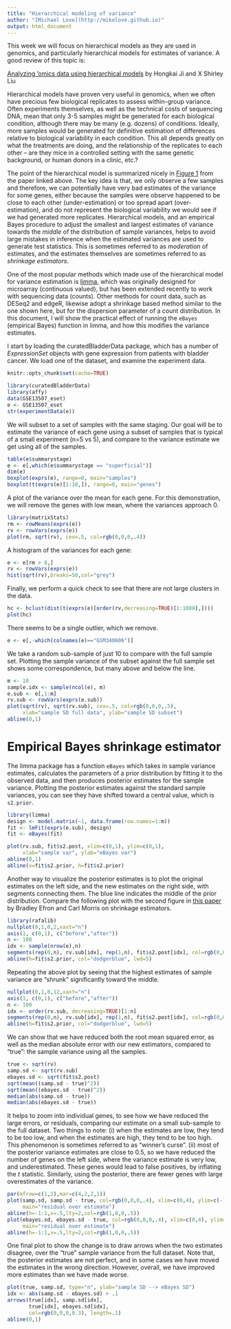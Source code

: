 ```yaml
---
title: "Hierarchical modeling of variance"
author: "[Michael Love](http://mikelove.github.io)"
output: html_document
---
```


This week we will focus on hierarchical models as they are used in
genomics, and particularly hierarchical models for estimates of
variance. A good review of this topic is:

[Analyzing ’omics data using hierarchical models](https://www.ncbi.nlm.nih.gov/pmc/articles/PMC2904972/) 
by Hongkai Ji and X Shirley Liu

Hierarchical models have proven very useful in genomics, when we often
have precious few biological replicates to assess within-group
variance. Often experiments themselves, as well as the technical costs
of sequencing DNA, mean that only 3-5 samples might be generated for
each biological condition, although there may be many (e.g. dozens) of
conditions. Ideally, more samples would be generated
for definitive estimation of differences relative to biological
variability in each condition. This all depends greatly on what the
treatments are doing, and the relationship of the replicates to each
other -- are they mice in a controlled setting with the same genetic
background, or human donors in a clinic, etc.?

The point of the hierarchical model is summarized nicely in 
[Figure 1](https://www.ncbi.nlm.nih.gov/pmc/articles/PMC2904972/figure/F1/)
from the paper linked above. The key idea is that, we only observe a
few samples and therefore, we can potentially have very bad estimates
of the variance for some genes, either because the samples were
observe happened to be close to each other (under-estimation) or too
spread apart (over-estimation), and do not represent the biological
variability we would see if we had generated more
replicates. Hierarchical models, and an empirical Bayes procedure to
adjust the smallest and largest estimates of variance towards the
*middle* of the distribution of sample variances, helps to avoid
large mistakes in inference when the estimated variances are used to
generate test statistics. This is sometimes referred to as *moderation*
of estimates, and the estimates themselves are sometimes referred to
as *shrinkage estimators*. 

One of the most popular methods which made use of the
hierarchical model for variance estimation is 
[limma](http://bioinf.wehi.edu.au/limma/), which was originally
designed for microarray (continuous valued), but has been extended
recently to work with sequencing data (counts). 
Other methods for count data, such as DESeq2 and edgeR, likewise adopt
a shrinkage based method similar to the one shown here, but for the
dispersion parameter of a count distribution.
In this document, I will show the practical effect of running the
`eBayes` (empirical Bayes) function in limma, and how this modifies
the variance estimates.

I start by loading the curatedBladderData package, which has a number
of *ExpressionSet* objects with gene expression from patients with
bladder cancer. We load one of the dataset, and examine the experiment
data.

```r
knitr::opts_chunk$set(cache=TRUE)
```

```r
library(curatedBladderData)
library(affy)
data(GSE13507_eset)
e <- GSE13507_eset
str(experimentData(e))
```
We will subset to a set of samples with the same staging. Our goal
will be to estimate the variance of each gene using a subset of
samples that is typical of a small experiment (n=5 vs 5), and compare
to the variance estimate we get using all of the samples.

```r
table(e$summarystage)
e <- e[,which(e$summarystage == "superficial")]
dim(e)
boxplot(exprs(e), range=0, main="samples")
boxplot(t(exprs(e)[1:10,]), range=0, main="genes")
```

A plot of the variance over the mean for each gene. For this
demonstration, we will remove the genes with low mean, where the
variances approach 0. 

```r
library(matrixStats)
rm <- rowMeans(exprs(e))
rv <- rowVars(exprs(e))
plot(rm, sqrt(rv), cex=.5, col=rgb(0,0,0,.4))
```

A histogram of the variances for each gene:

```r
e <- e[rm > 8,]
rv <- rowVars(exprs(e))
hist(sqrt(rv),breaks=50,col="grey")
```

Finally, we perform a quick check to see that there are not large
clusters in the data. 

```r
hc <- hclust(dist(t(exprs(e)[order(rv,decreasing=TRUE)[1:1000],]))) 
plot(hc)
```

There seems to be a single outlier, which we remove.

```r
e <- e[,-which(colnames(e)=="GSM340606")]
```

We take a random sub-sample of just 10 to compare with the full
sample set. Plotting the sample variance of the subset against the
full sample set shows some correspondence, but many above and below
the line.

```r
m <- 10
sample.idx <- sample(ncol(e), m)
e.sub <- e[,1:m]
rv.sub <- rowVars(exprs(e.sub))
plot(sqrt(rv), sqrt(rv.sub), cex=.5, col=rgb(0,0,0,.5),
     xlab="sample SD full data", ylab="sample SD subset")
abline(0,1)
```

# Empirical Bayes shrinkage estimator

The limma package has a function `eBayes` which takes in sample
variance estimates, calculates the parameters of a prior distribution
by fitting it to the observed data, and then produces posterior
estimates for the sample variance. Plotting the posterior estimates
against the standard sample variances, you can see they have shifted
toward a central value, which is `s2.prior`.

```r
library(limma)
design <- model.matrix(~1, data.frame(row.names=1:m))
fit <- lmFit(exprs(e.sub), design)
fit <- eBayes(fit)
```

```r
plot(rv.sub, fit$s2.post, xlim=c(0,1), ylim=c(0,1),
     xlab="sample var", ylab="eBayes var")
abline(0,1)
abline(v=fit$s2.prior, h=fit$s2.prior)
```

Another way to visualize the posterior estimates is to plot the
original estimates on the left side, and the new estimates on the
right side, with segments connecting them. The blue line indicates the
middle of the prior distribution. Compare the following plot with the
second figure in 
[this paper](http://statweb.stanford.edu/~ckirby/brad/other/Article1977.pdf)
by Bradley Efron and Carl Morris on shrinkage estimators.

```r
library(rafalib)
nullplot(0,1,0,2,xaxt="n")
axis(1, c(0,1), c("before","after"))
n <- 100
idx <- sample(nrow(e),n)
segments(rep(0,n), rv.sub[idx], rep(1,n), fit$s2.post[idx], col=rgb(0,0,0,.4))
abline(h=fit$s2.prior, col="dodgerblue", lwd=5)
```

Repeating the above plot by seeing that the highest estimates of
sample variance are "shrunk" significantly toward the middle.

```r
nullplot(0,1,0,12,xaxt="n")
axis(1, c(0,1), c("before","after"))
n <- 100
idx <- order(rv.sub, decreasing=TRUE)[1:n]
segments(rep(0,n), rv.sub[idx], rep(1,n), fit$s2.post[idx], col=rgb(0,0,0,.4))
abline(h=fit$s2.prior, col="dodgerblue", lwd=5)
```

We can show that we have reduced both the root mean squared error, as
well as the median absolute error with our new estimators, compared to
"true": the sample variance using all the samples.

```r
true <- sqrt(rv)
samp.sd <- sqrt(rv.sub)
ebayes.sd <- sqrt(fit$s2.post)
sqrt(mean((samp.sd - true)^2))
sqrt(mean((ebayes.sd - true)^2))
median(abs(samp.sd - true))
median(abs(ebayes.sd - true))
```

It helps to zoom into individual genes, to see how we have reduced the
large errors, or residuals, comparing our estimate on a small
sub-sample to the full dataset. Two things to note: 
(i) when the estimates are low, they tend to be too low, and when the
estimates are high, they tend to be too high. This phenomenon is
sometimes referred to as "winner's curse".
(ii) most of the posterior variance estimates are close to 0.5, so we
have reduced the number of genes on the left side, where the variance
estimate is very low, and underestimated. These genes would lead to
false positives, by inflating the *t* statistic. Similarly, using the
posterior, there are fewer genes with large overestimates of the
variance.

```r
par(mfrow=c(1,2),mar=c(4,2,2,1))
plot(samp.sd, samp.sd - true, col=rgb(0,0,0,.4), xlim=c(0,4), ylim=c(-1.5,1.5),
     main="residual over estimate")
abline(h=-1:1,v=.5,lty=2,col=rgb(1,0,0,.5))
plot(ebayes.sd, ebayes.sd - true, col=rgb(0,0,0,.4), xlim=c(0,4), ylim=c(-1.5,1.5),
     main="residual over estimate")
abline(h=-1:1,v=.5,lty=2,col=rgb(1,0,0,.5))
```

One final plot to show the change is to draw arrows when the two
estimates disagree, over the "true" sample variance from the full
dataset. Note that, the posterior estimates are not perfect, and in
some cases we have moved the estimates in the wrong
direction. However, overall, we have improved more estimates than we
have made worse.


```r
plot(true, samp.sd, type="n", ylab="sample SD --> eBayes SD")
idx <- abs(samp.sd - ebayes.sd) > .1
arrows(true[idx], samp.sd[idx],
       true[idx], ebayes.sd[idx],
       col=rgb(0,0,0,0.3), length=.1)
abline(0,1)
```
